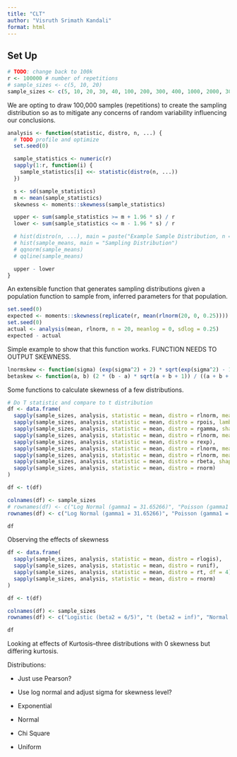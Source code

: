 ```yaml
---
title: "CLT"
author: "Visruth Srimath Kandali"
format: html
---
```


## Set Up

```r
# TODO: change back to 100k
r <- 100000 # number of repetitions
# sample_sizes <- c(5, 10, 20)
sample_sizes <- c(5, 10, 20, 30, 40, 100, 200, 300, 400, 1000, 2000, 3000, 4000, 5000, 10000)
```

We are opting to draw 100,000 samples (repetitions) to create the sampling distribution so as to mitigate any concerns of random variability influencing our conclusions.

```r
analysis <- function(statistic, distro, n, ...) {
  # TODO profile and optimize
  set.seed(0)

  sample_statistics <- numeric(r)
  sapply(1:r, function(i) {
    sample_statistics[i] <<- statistic(distro(n, ...))
  })

  s <- sd(sample_statistics)
  m <- mean(sample_statistics)
  skewness <- moments::skewness(sample_statistics)

  upper <- sum(sample_statistics >= m + 1.96 * s) / r
  lower <- sum(sample_statistics <= m - 1.96 * s) / r

  # hist(distro(n, ...), main = paste("Example Sample Distribution, n = ", n))
  # hist(sample_means, main = "Sampling Distribution")
  # qqnorm(sample_means)
  # qqline(sample_means)

  upper - lower
}
```

An extensible function that generates sampling distributions given a population function to sample from, inferred parameters for that population.

```r
set.seed(0)
expected <- moments::skewness(replicate(r, mean(rlnorm(20, 0, 0.25))))
set.seed(0)
actual <- analysis(mean, rlnorm, n = 20, meanlog = 0, sdlog = 0.25)
expected - actual
```

Simple example to show that this function works. FUNCTION NEEDS TO OUTPUT SKEWNESS.

```r
lnormskew <- function(sigma) (exp(sigma^2) + 2) * sqrt(exp(sigma^2) - 1)
betaskew <- function(a, b) (2 * (b - a) * sqrt(a + b + 1)) / ((a + b + 2) * sqrt(a * b))
```

Some functions to calculate skewness of a few distributions.

```r
# Do T statistic and compare to t distribution
df <- data.frame(
  sapply(sample_sizes, analysis, statistic = mean, distro = rlnorm, meanlog = 0, sdlog = 1.4865),
  sapply(sample_sizes, analysis, statistic = mean, distro = rpois, lambda = 0.001),
  sapply(sample_sizes, analysis, statistic = mean, distro = rgamma, shape = 0.02),
  sapply(sample_sizes, analysis, statistic = mean, distro = rlnorm, meanlog = 0, sdlog = 1),
  sapply(sample_sizes, analysis, statistic = mean, distro = rexp),
  sapply(sample_sizes, analysis, statistic = mean, distro = rlnorm, meanlog = 0, sdlog = 0.5),
  sapply(sample_sizes, analysis, statistic = mean, distro = rlnorm, meanlog = 0, sdlog = 0.25),
  sapply(sample_sizes, analysis, statistic = mean, distro = rbeta, shape1 = 0.3, shape2 = 0.2),
  sapply(sample_sizes, analysis, statistic = mean, distro = rnorm)
)

df <- t(df)

colnames(df) <- sample_sizes
# rownames(df) <- c("Log Normal (gamma1 = 31.65266)", "Poisson (gamma1 = 31.6228)")
rownames(df) <- c("Log Normal (gamma1 = 31.65266)", "Poisson (gamma1 = 31.6228)", "Gamma (gamma1 = 20)", "Log Normal (gamma1 = 6.1849)", "Exponential (gamma1 = 2)", "Log Normal (gamma1 = 1.7502)", "Log Normal (gamma1 = 0.7783)", "Beta (gamma1 = -0.4)", "Normal (gamma1 = 0)")

df
```

Observing the effects of skewness

```r
df <- data.frame(
  sapply(sample_sizes, analysis, statistic = mean, distro = rlogis),
  sapply(sample_sizes, analysis, statistic = mean, distro = runif),
  sapply(sample_sizes, analysis, statistic = mean, distro = rt, df = 4),
  sapply(sample_sizes, analysis, statistic = mean, distro = rnorm)
)

df <- t(df)

colnames(df) <- sample_sizes
rownames(df) <- c("Logistic (beta2 = 6/5)", "t (beta2 = inf)", "Normal (beta2 = 0)")

df
```

Looking at effects of Kurtosis--three distributions with 0 skewness but differing kurtosis.

Distributions:

-   Just use Pearson?

-   Use log normal and adjust sigma for skewness level?

-   Exponential

-   Normal

-   Chi Square

-   Uniform
